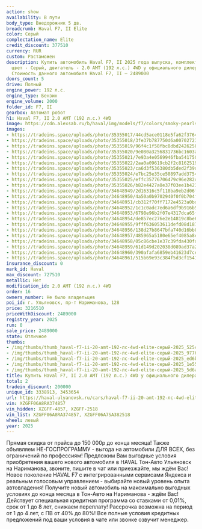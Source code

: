 ```yaml
---
action: show
availability: В пути
body_type: Внедорожник 5 дв.
breadcrumb: Haval F7, II Elite
color: Серый
complectation_name: Elite
credit_discount: 377510
currency: RUR
custom: Растаможен
description: Купить автомобиль Haval F7, II 2025 года выпуска, комплектация Elite,
  цвет - Серый, двигатель - 2.0 AMT (192 л.с.) 4WD у официального дилера в г. Ульяновск.
  Стоимость данного автомобиля Haval F7, II – 2489000
doors_count: 5
drive: Полный
engine_power: 192 л.с.
engine_type: Бензин
engine_volume: 2000
folder_id: F7, II
gearbox: Автомат робот
h1: Haval F7, II 2.0 AMT (192 л.с.) 4WD
image: https://cdn.alexsab.ru/b/haval/img/models/f7/colors/smoky-pearls.webp
images:
- https://tradeins.space/uploads/photo/35355017/44cd5ace0118e5fa62f3764d904525cf.JPG
- https://tradeins.space/uploads/photo/35355018/3fe37b787750d6a007027231c479776a.JPG
- https://tradeins.space/uploads/photo/35355019/96f4c1f58fbc8dbd2426258c5ceed6b3.JPG
- https://tradeins.space/uploads/photo/35355020/9e080a3256831736bc1603a1f611e55f.JPG
- https://tradeins.space/uploads/photo/35355021/7e93a4e0569946fba5417500c425d6a2.JPG
- https://tradeins.space/uploads/photo/35355022/2aa0a09619cb2f2c81625194fd7f7481.JPG
- https://tradeins.space/uploads/photo/35355023/ca6d3f536380db5ded2f39d7e40ec95d.JPG
- https://tradeins.space/uploads/photo/35355024/e7bc25e35ce50897add3754a743222de.JPG
- https://tradeins.space/uploads/photo/35355025/effc35776706479c96e282d77eb4c1e9.JPG
- https://tradeins.space/uploads/photo/35355026/b82e4427a0e37f03ee1b4237d903a18b.JPG
- https://tradeins.space/uploads/photo/34648949/2d16316c5f118ba9eb2d06fd92a6e5b6.jpg
- https://tradeins.space/uploads/photo/34648950/4a50a0b9702940f0f0b704f22db0ca9d.jpg
- https://tradeins.space/uploads/photo/34648951/cb312f70ff7172e4523a0bd885571687.jpg
- https://tradeins.space/uploads/photo/34648952/1c1c0adc7ed6a6df9b916b519a5f0766.jpg
- https://tradeins.space/uploads/photo/34648953/6798e96b2f07e4317dca65fd0eb08a81.jpg
- https://tradeins.space/uploads/photo/34648954/de857ec276e2e14819c8be6f6df6e72e.jpg
- https://tradeins.space/uploads/photo/34648955/9fff636053611defd08d187ea32e610a.jpg
- https://tradeins.space/uploads/photo/34648956/138d27b8647bfa740d16bb8d0255fc53.jpg
- https://tradeins.space/uploads/photo/34648957/485965a5180e65ef4085a8e7bd44679a.jpg
- https://tradeins.space/uploads/photo/34648958/05c86cbe1e37c39fda430fd14e0c3d58.jpg
- https://tradeins.space/uploads/photo/34648959/61d149d202038d089ad37a289a306120.jpg
- https://tradeins.space/uploads/photo/34648960/390afafa6859eb41623d7ce5891ace23.jpg
- https://tradeins.space/uploads/photo/34648961/515b69e93c384f5d3cf15417f803eba0.jpg
insurance_discount: 0
mark_id: Haval
max_discount: 727510
metallic: Нет
modification_id: 2.0 AMT (192 л.с.) 4WD
order: 16
owners_number: Не было владельцев
poi_id: г. Ульяновск, пр-т Нариманова, 128
price: 3216510
priceWithDiscount: 2489000
registry_year: 2025
run: 0
sale_price: 2489000
state: Отличное
thumbs:
- /img/thumbs/thumb_haval-f7-ii-20-amt-192-лс-4wd-elite-серый-2025_525cf_0.webp
- /img/thumbs/thumb_haval-f7-ii-20-amt-192-лс-4wd-elite-серый-2025_9776a_1.webp
- /img/thumbs/thumb_haval-f7-ii-20-amt-192-лс-4wd-elite-серый-2025_ed6b3_2.webp
- /img/thumbs/thumb_haval-f7-ii-20-amt-192-лс-4wd-elite-серый-2025_1e55f_3.webp
- /img/thumbs/thumb_haval-f7-ii-20-amt-192-лс-4wd-elite-серый-2025_5d6a2_4.webp
title: Купить Haval F7, II 2.0 AMT (192 л.с.) 4WD у официального дилера в Ульяновске
total: 2
tradein_discount: 200000
unique_id: 3338913, 3453654
url: https://haval-ulyanovsk.ru/cars/haval-f7-ii-20-amt-192-лс-4wd-elite-серый-2025/
vin: XZGFF06A8RA374857
vin_hidden: XZGFF-4857, XZGFF-2518
vin_list: XZGFF06A8RA374857, XZGFF06A7SA382518
wheel: левый
year: 2025
---
```

Прямая скидка от прайса до 150 000р до конца месяца! Также объявляем НЕ-ГОСПРОГРАММУ - выгода на автомобили ДЛЯ ВСЕХ, без ограничений по профессиям! Предложим Вам выгодные условия приобретения вашего нового автомобиля в HAVAL Тон-Авто Ульяновск на Нариманова, звоните, пишите в чат или приезжайте, мы ждём Вас! Новое поколение HAVAL F7 с интегрированными сервисами Яндекса и реальным голосовым управлением - выбирайте новый уровень опыта автовладения! Получите новый автомобиль на максимально выгодных условиях до конца месяца в Тон-Авто на Нариманова - ждём Вас! Действует специальная кредитная программа со ставками от 0,01%, срок от 1 до 8 лет, снижаем переплату! Рассрочка возможна на период от 1 до 4 лет, с ПВ от 40% до 80%! Все полные условия кредитных предложений под ваши условия в чате или звонке озвучит менеджер.
